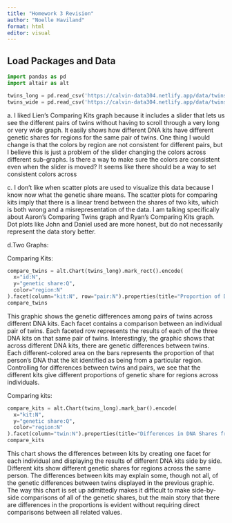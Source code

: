 ```yaml
---
title: "Homework 3 Revision"
author: "Noelle Haviland"
format: html
editor: visual
---
```


## Load Packages and Data

```python
import pandas as pd
import altair as alt

twins_long = pd.read_csv('https://calvin-data304.netlify.app/data/twins-genetics-long.csv')
twins_wide = pd.read_csv('https://calvin-data304.netlify.app/data/twins-genetics-wide.csv')
```

a\. I liked Lien's Comparing Kits graph because it includes a slider that lets us see the different pairs of twins without having to scroll through a very long or very wide graph. It easily shows how different DNA kits have different genetic shares for regions for the same pair of twins. One thing I would change is that the colors by region are not consistent for different pairs, but I believe this is just a problem of the slider changing the colors across different sub-graphs. Is there a way to make sure the colors are consistent even when the slider is moved? It seems like there should be a way to set consistent colors across

c\. I don't like when scatter plots are used to visualize this data because I know now what the genetic share means. The scatter plots for comparing kits imply that there is a linear trend between the shares of two kits, which is both wrong and a misrepresentation of the data. I am talking specifically about Aaron's Comparing Twins graph and Ryan's Comparing Kits graph. Dot plots like John and Daniel used are more honest, but do not necessarily represent the data story better.

d.Two Graphs:

Comparing Kits:

```python
compare_twins = alt.Chart(twins_long).mark_rect().encode(
  x="id:N",
  y="genetic share:Q",
  color="region:N"
).facet(column="kit:N", row="pair:N").properties(title="Proportion of Difference in Shared DNA from Different Regions among Twins")
compare_twins
```

This graphic shows the genetic differences among pairs of twins across different DNA kits. Each facet contains a comparison between an individual pair of twins. Each faceted row represents the results of each of the three DNA kits on that same pair of twins. Interestingly, the graphic shows that across different DNA kits, there are genetic differences between twins. Each different-colored area on the bars represents the proportion of that person's DNA that the kit identified as being from a particular region. Controlling for differences between twins and pairs, we see that the different kits give different proportions of genetic share for regions across individuals.

Comparing kits:

```python
compare_kits = alt.Chart(twins_long).mark_bar().encode(
  x="kit:N",
  y="genetic share:Q",
  color="region:N"
).facet(column="twin:N").properties(title="Differences in DNA Shares from Various Regions in Twelve Individuals Using Three Different DNA Kits")
compare_kits
```

This chart shows the differences between kits by creating one facet for each individual and displaying the results of different DNA kits side by side. Different kits show different genetic shares for regions across the same person. The differences between kits may explain some, though not all, of the genetic differences between twins displayed in the previous graphic. The way this chart is set up admittedly makes it difficult to make side-by-side comparisons of all of the genetic shares, but the main story that there are differences in the proportions is evident without requiring direct comparisons between all related values.
